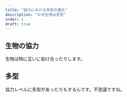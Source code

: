 ```yaml
---
title: "協力における多型の進化"
description: "なぜ生物は多型"
order: 1
draft: true
---
```


## 生物の協力
生物は時に互いに助け合ったりします。

## 多型
協力レベルに多型があったりもするんです。不思議ですね。
